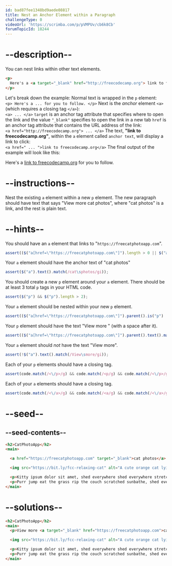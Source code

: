 ```yaml
---
id: bad87fee1348bd9aede08817
title: Nest an Anchor Element within a Paragraph
challengeType: 0
videoUrl: 'https://scrimba.com/p/pVMPUv/cb6k8Cb'
forumTopicId: 18244
---
```


# --description--

You can nest links within other text elements.

```html
<p>
  Here's a <a target="_blank" href="http://freecodecamp.org"> link to freecodecamp.org</a> for you to follow.
</p>
```

Let's break down the example: Normal text is wrapped in the `p` element:  
`<p> Here's a ... for you to follow. </p>` Next is the *anchor* element `<a>` (which requires a closing tag `</a>`):  
`<a> ... </a>` `target` is an anchor tag attribute that specifies where to open the link and the value `"_blank"` specifies to open the link in a new tab `href` is an anchor tag attribute that contains the URL address of the link:  
`<a href="http://freecodecamp.org"> ... </a>` The text, **"link to freecodecamp.org"**, within the `a` element called `anchor text`, will display a link to click:  
`<a href=" ... ">link to freecodecamp.org</a>` The final output of the example will look like this:  

Here's a [link to freecodecamp.org](http://freecodecamp.org) for you to follow.

# --instructions--

Nest the existing `a` element within a new `p` element. The new paragraph should have text that says "View more cat photos", where "cat photos" is a link, and the rest is plain text.

# --hints--

You should have an `a` element that links to "`https://freecatphotoapp.com`".

```js
assert(($("a[href=\"https://freecatphotoapp.com\"]").length > 0 || $("a[href=\"http://www.freecatphotoapp.com\"]").length > 0));
```

Your `a` element should have the anchor text of "cat photos"

```js
assert($("a").text().match(/cat\sphotos/gi));
```

You should create a new `p` element around your `a` element. There should be at least 3 total `p` tags in your HTML code.

```js
assert($("p") && $("p").length > 2);
```

Your `a` element should be nested within your new `p` element.

```js
assert(($("a[href=\"https://freecatphotoapp.com\"]").parent().is("p") || $("a[href=\"http://www.freecatphotoapp.com\"]").parent().is("p")));
```

Your `p` element should have the text "View more " (with a space after it).

```js
assert(($("a[href=\"https://freecatphotoapp.com\"]").parent().text().match(/View\smore\s/gi) || $("a[href=\"http://www.freecatphotoapp.com\"]").parent().text().match(/View\smore\s/gi)));
```

Your `a` element should <em>not</em> have the text "View more".

```js
assert(!$("a").text().match(/View\smore/gi));
```

Each of your `p` elements should have a closing tag.

```js
assert(code.match(/<\/p>/g) && code.match(/<p/g) && code.match(/<\/p>/g).length === code.match(/<p/g).length);
```

Each of your `a` elements should have a closing tag.

```js
assert(code.match(/<\/a>/g) && code.match(/<a/g) && code.match(/<\/a>/g).length === code.match(/<a/g).length);
```

# --seed--

## --seed-contents--

```html
<h2>CatPhotoApp</h2>
<main>

  <a href="https://freecatphotoapp.com" target="_blank">cat photos</a>

  <img src="https://bit.ly/fcc-relaxing-cat" alt="A cute orange cat lying on its back.">

  <p>Kitty ipsum dolor sit amet, shed everywhere shed everywhere stretching attack your ankles chase the red dot, hairball run catnip eat the grass sniff.</p>
  <p>Purr jump eat the grass rip the couch scratched sunbathe, shed everywhere rip the couch sleep in the sink fluffy fur catnip scratched.</p>
</main>
```

# --solutions--

```html
<h2>CatPhotoApp</h2>
<main>
  <p>View more <a target="_blank" href="https://freecatphotoapp.com">cat photos</a></p>

  <img src="https://bit.ly/fcc-relaxing-cat" alt="A cute orange cat lying on its back.">

  <p>Kitty ipsum dolor sit amet, shed everywhere shed everywhere stretching attack your ankles chase the red dot, hairball run catnip eat the grass sniff.</p>
  <p>Purr jump eat the grass rip the couch scratched sunbathe, shed everywhere rip the couch sleep in the sink fluffy fur catnip scratched.</p>
</main>
```
